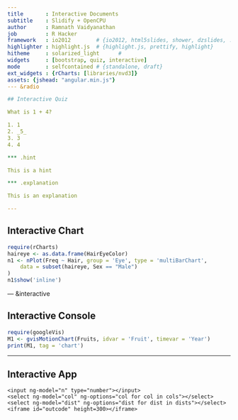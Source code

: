 ```yaml
---
title       : Interactive Documents
subtitle    : Slidify + OpenCPU
author      : Ramnath Vaidyanathan
job         : R Hacker
framework   : io2012        # {io2012, html5slides, shower, dzslides, ...}
highlighter : highlight.js  # {highlight.js, prettify, highlight}
hitheme     : solarized_light      # 
widgets     : [bootstrap, quiz, interactive]          
mode        : selfcontained # {standalone, draft}
ext_widgets : {rCharts: [libraries/nvd3]}
assets: {jshead: "angular.min.js"}
--- &radio

## Interactive Quiz

What is 1 + 4?

1. 1
2. _5_
3. 3
4. 4

*** .hint

This is a hint

*** .explanation

This is an explanation

---
```


## Interactive Chart

```r
require(rCharts)
haireye <- as.data.frame(HairEyeColor)
n1 <- nPlot(Freq ~ Hair, group = 'Eye', type = 'multiBarChart',
    data = subset(haireye, Sex == "Male")
)
n1$show('inline')
```

--- &interactive

## Interactive Console

```r
require(googleVis)
M1 <- gvisMotionChart(Fruits, idvar = 'Fruit', timevar = 'Year')
print(M1, tag = 'chart')
```

---

## Interactive App

<div ng-app>
  <div ng-controller='controller1'>
    <input ng-model="n" type="number"></input>
    <select ng-model="col" ng-options="col for col in cols"></select>
    <select ng-model="dist" ng-options="dist for dist in dists"></select>
    <iframe id="outcode" height=300></iframe>
  </div>
  <script>
    function controller1($scope){
      $scope.n = 100
      $scope.dists = ["rnorm", "runif"]
      $scope.dist = $scope.dists[1]
      $scope.cols = ["steelblue", "darkred"]
      $scope.col = $scope.cols[0]     
      $scope.code = function(col, dist, n){
        return "x=" + dist + "(" + n + ");hist(x, col='" + col + "')"
      }
      $scope.$watchCollection("[col, dist, n]", function(){
        runCode2($scope.code($scope.col, $scope.dist, $scope.n), "outcode")
      })
    } 
  </script>
</div>


<!-- rmarkdown v1 -->

